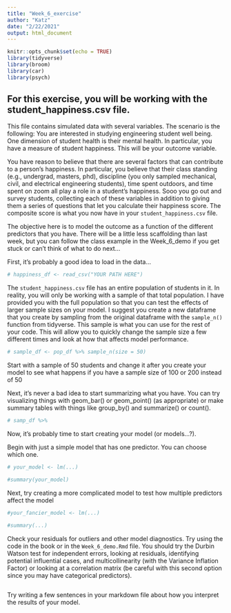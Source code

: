 ```yaml
---
title: "Week_6_exercise"
author: "Katz"
date: "2/22/2021"
output: html_document
---
```


```r
knitr::opts_chunk$set(echo = TRUE)
library(tidyverse)
library(broom)
library(car)
library(psych)
```


## For this exercise, you will be working with the student_happiness.csv file.

This file contains simulated data with several variables. The scenario is the following: 
You are interested in studying engineering student well being. One dimension of student health is their mental health. In particular, you have a measure of student happiness. This will be your outcome variable.

You have reason to believe that there are several factors that can contribute to a person's happiness. In particular, you believe that their class standing (e.g., undergrad, masters, phd), discipline (you only sampled mechanical, civil, and electrical engineering students), time spent outdoors, and time spent on zoom all play a role in a student's happiness. Sooo you go out and survey students, collecting each of these variables in addition to giving them a series of questions that let you calculate their happiness score. The composite score is what you now have in your `student_happiness.csv` file.

The objective here is to model the outcome as a function of the different predictors that you have. There will be a little less scaffolding than last week, but you can follow the class example in the Week_6_demo if you get stuck or can't think of what to do next...


First, it's probably a good idea to load in the data...
```r

# happiness_df <- read_csv("YOUR PATH HERE")

```


The `student_happiness.csv` file has an entire population of students in it. In reality, you will only be working with a sample of that total population. I have provided you with the full population so that you can test the effects of larger sample sizes on your model. I suggest you create a new dataframe that you create by sampling from the original dataframe with the `sample_n()` function from tidyverse. This sample is what you can use for the rest of your code. This will allow you to quickly change the sample size a few different times and look at how that affects model performance.


```r

# sample_df <- pop_df %>% sample_n(size = 50) 

```
Start with a sample of 50 students and change it after you create your model to see what happens if you have a sample size of 100 or 200 instead of 50


Next, it's never a bad idea to start summarizing what you have. You can try visualizing things with geom_bar() or geom_point() (as appropriate) or make summary tables with things like group_by() and summarize() or count().

```r

# samp_df %>% 

```

Now, it's probably time to start creating your model (or models...?).

Begin with just a simple model that has one predictor. You can choose which one.

```r
# your_model <- lm(...)

#summary(your_model)

```


Next, try creating a more complicated model to test how multiple predictors affect the model

```r
#your_fancier_model <- lm(...)

#summary(...)
```


Check your residuals for outliers and other model diagnostics. Try using the code in the book or in the `Week_6_demo.Rmd` file. You should try the Durbin Watson test for independent errors, looking at residuals, identifying potential influential cases, and multicollinearity (with the Variance Inflation Factor) or looking at a correlation matrix (be careful with this second option since you may have categorical predictors).

```r

```




Try writing a few sentences in your markdown file about how you interpret the results of your model.




